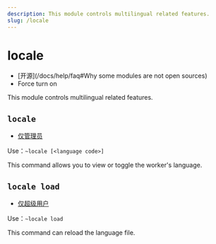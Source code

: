 ```yaml
---
description: This module controls multilingual related features.
slug: /locale
---
```


# locale

-   [开源]\(/docs/help/faq#Why some modules are not open sources)
-   Force turn on

This module controls multilingual related features.

## `locale`

-   [仅管理员](permissions)

Use：`~locale [<language code>]`

This command allows you to view or toggle the worker's language.

## `locale load`

-   [仅超级用户](permissions)

Use：`~locale load`

This command can reload the language file.
